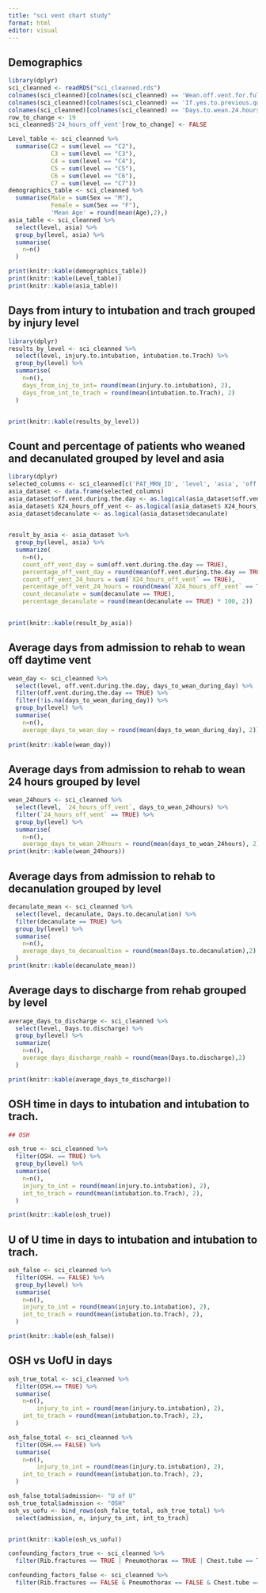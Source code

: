 ```yaml
---
title: "sci vent chart study"
format: html
editor: visual
---
```


## Demographics

```r
library(dplyr)
sci_cleanned <- readRDS("sci_cleanned.rds")
colnames(sci_cleanned)[colnames(sci_cleanned) == 'Wean.off.vent.for.full.24.hours.'] <- '24_hours_off_vent'
colnames(sci_cleanned)[colnames(sci_cleanned) == 'If.yes.to.previous.question..How.many.days.from.admission.to.rehab.until.they.weaned..'] <- 'days_to_wean_during_day'
colnames(sci_cleanned)[colnames(sci_cleanned) == 'Days.to.wean.24.hours'] <- 'days_to_wean_24hours'
row_to_change <- 19
sci_cleanned$'24_hours_off_vent'[row_to_change] <- FALSE
```

```r
Level_table <- sci_cleanned %>% 
  summarise(C2 = sum(level == "C2"),
            C3 = sum(level == "C3"),
            C4 = sum(level == "C4"),
            C5 = sum(level == "C5"),
            C6 = sum(level == "C6"),
            C7 = sum(level == "C7"))
demographics_table <- sci_cleanned %>% 
  summarise(Male = sum(Sex == "M"),
            Female = sum(Sex == "F"),
            'Mean Age' = round(mean(Age),2),)
asia_table <- sci_cleanned %>% 
  select(level, asia) %>% 
  group_by(level, asia) %>% 
  summarise(
    n=n()
  )

print(knitr::kable(demographics_table))
print(knitr::kable(Level_table))
print(knitr::kable(asia_table))
```

## Days from intury to intubation and trach grouped by injury level

```r
library(dplyr)
results_by_level <- sci_cleanned %>% 
  select(level, injury.to.intubation, intubation.to.Trach) %>% 
  group_by(level) %>% 
  summarise(
    n=n(),
    days_from_inj_to_int= round(mean(injury.to.intubation), 2), 
    days_from_int_to_trach = round(mean(intubation.to.Trach), 2)
  )


print(knitr::kable(results_by_level))
```

## Count and percentage of patients who weaned and decanulated grouped by level and asia

```r
library(dplyr)
selected_columns <- sci_cleanned[c('PAT_MRN_ID', 'level', 'asia', 'off.vent.during.the.day', '24_hours_off_vent', 'decanulate', 'days_to_wean_during_day', 'days_to_wean_24hours', 'Days.to.decanulation', 'Days.to.discharge')]
asia_dataset <- data.frame(selected_columns)
asia_dataset$off.vent.during.the.day <- as.logical(asia_dataset$off.vent.during.the.day)
asia_dataset$ X24_hours_off_vent <- as.logical(asia_dataset$ X24_hours_off_vent)
asia_dataset$decanulate <- as.logical(asia_dataset$decanulate)

  
result_by_asia <- asia_dataset %>%
  group_by(level, asia) %>%
  summarize(
    n=n(),
    count_off_vent_day = sum(off.vent.during.the.day == TRUE),
    percentage_off_vent_day = round(mean(off.vent.during.the.day == TRUE) * 100, 2),
    count_off_vent_24_hours = sum(`X24_hours_off_vent` == TRUE),
    percentage_off_vent_24_hours = round(mean(`X24_hours_off_vent` == TRUE) * 100, 2),
    count_decanulate = sum(decanulate == TRUE),
    percentage_decanulate = round(mean(decanulate == TRUE) * 100, 2))

  
print(knitr::kable(result_by_asia))

```

## Average days from admission to rehab to wean off daytime vent

```r

wean_day <- sci_cleanned %>% 
  select(level, off.vent.during.the.day, days_to_wean_during_day) %>% 
  filter(off.vent.during.the.day == TRUE) %>%
  filter(!is.na(days_to_wean_during_day)) %>%
  group_by(level) %>% 
  summarise(
    n=n(),
    average_days_to_wean_day = round(mean(days_to_wean_during_day), 2))
  
print(knitr::kable(wean_day))   
```

## Average days from admission to rehab to wean 24 hours grouped by level

```r
wean_24hours <- sci_cleanned %>%
  select(level, `24_hours_off_vent`, days_to_wean_24hours) %>% 
  filter(`24_hours_off_vent` == TRUE) %>% 
  group_by(level) %>%
  summarise(
    n=n(), 
    average_days_to_wean_24hours = round(mean(days_to_wean_24hours), 2))
print(knitr::kable(wean_24hours))  
```

## Average days from admission to rehab to decanulation grouped by level

```r
decanulate_mean <- sci_cleanned %>% 
  select(level, decanulate, Days.to.decanulation) %>%
  filter(decanulate == TRUE) %>% 
  group_by(level) %>% 
  summarise(
    n=n(), 
    average_days_to_decanualtion = round(mean(Days.to.decanulation),2)
  )
print(knitr::kable(decanulate_mean))  
```

## Average days to discharge from rehab grouped by level

```r
average_days_to_discharge <- sci_cleanned %>%
  select(level, Days.to.discharge) %>%
  group_by(level) %>%
  summarize(
    n=n(), 
    average_days_discharge_reahb = round(mean(Days.to.discharge),2)
  )

print(knitr::kable(average_days_to_discharge)) 
```

## OSH time in days to intubation and intubation to trach.

```r

## OSH

osh_true <- sci_cleanned %>%
  filter(OSH. == TRUE) %>%
  group_by(level) %>%
  summarise(
    n=n(), 
    injury_to_int = round(mean(injury.to.intubation), 2), 
    int_to_trach = round(mean(intubation.to.Trach), 2), 
  )

print(knitr::kable(osh_true))

```

## U of U time in days to intubation and intubation to trach.

```r
osh_false <- sci_cleanned %>% 
  filter(OSH. == FALSE) %>% 
  group_by(level) %>% 
  summarise(
    n=n(),
    injury_to_int = round(mean(injury.to.intubation), 2), 
    int_to_trach = round(mean(intubation.to.Trach), 2),
  )

print(knitr::kable(osh_false))
```

## OSH vs UofU in days

```r
osh_true_total <- sci_cleanned %>% 
  filter(OSH.== TRUE) %>%
  summarise(
    n=n(),
        injury_to_int = round(mean(injury.to.intubation), 2), 
    int_to_trach = round(mean(intubation.to.Trach), 2),
  )

osh_false_total <- sci_cleanned %>% 
  filter(OSH.== FALSE) %>% 
  summarise(
    n=n(),
        injury_to_int = round(mean(injury.to.intubation), 2), 
    int_to_trach = round(mean(intubation.to.Trach), 2),
  )

osh_false_total$admission<- "U of U"
osh_true_total$admission <- "OSH"
osh_vs_uofu <- bind_rows(osh_false_total, osh_true_total) %>%
  select(admission, n, injury_to_int, int_to_trach)


print(knitr::kable(osh_vs_uofu))
```

```r
confounding_factors_true <- sci_cleanned %>% 
  filter(Rib.fractures == TRUE | Pneumothorax == TRUE | Chest.tube == TRUE) 

confounding_factors_false <- sci_cleanned %>% 
  filter(Rib.fractures == FALSE & Pneumothorax == FALSE & Chest.tube == FALSE) 
 
  
```
